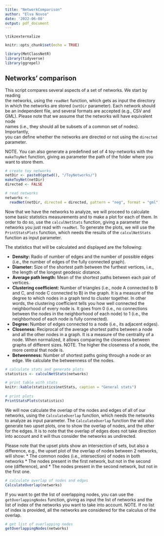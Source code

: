 ```yaml
---
title: "NetworkComparison"
author: "Elva Novoa"
date: '2022-06-08'
output: pdf_document
---
```


```cat
\tikzexternalize
```


```r
knitr::opts_chunk$set(echo = TRUE)

library(MetClassNetR)
library(tidyverse)
library(ggrepel)
```

## Networks' comparison

This script compares several aspects of a set of networks. We start by reading  
the networks, using the `readNet` function, which gets as input the directory
in which the networks are stored (`netDir` parameter). Each network 
should be an independent file, and several formats are accepted (e.g., CSV and 
GML). Please note that we assume that the networks will have equivalent node  
names (i.e., they should all be subsets of a common set of nodes). Importantly,  
you can define whether the networks are directed or not using the `directed` 
parameter.

NOTE. You can also generate a predefined set of 4 toy-networks with the 
`makeToyNet` function, giving as parameter the path of the folder where you 
want to store them.

```r
# create toy networks
netDir <- paste0(getwd(), "/ToyNetworks/")
makeToyNet(netDir)
directed <- FALSE

# read networks
networks <- 
  readNet(netDir, directed = directed, pattern = "neg", format = "gml")

```

Now that we have the networks to analyze, we will proceed to calculate some 
basic statistics measurements and to make a plot for each of them. In order to 
do so, use the `calculNetStats` function, giving a parameter the networks you 
just read with `readNet`. To generate the plots, we will use the 
`PrintStatsPlots` function, which needs the results of the `calculNetStats` 
function as input parameter.

The statistics that will be calculated and displayed are the following:

* **Density:** Radio of number of edges and the number of possible edges (i.e.,
the number of edges of the fully connected graph).
* **Diameter:** Size of the shortest path between the furthest vertices, i.e.,
the length of the longest geodesic distance.
* **Average path length:** Mean of the shortest paths between each pair of
vertices.
* **Clustering coefficient:** Number of triangles (i.e., node A connected to
B and C, and node C connected to B) in the graph. It is a measure of the degree
to which nodes in a graph tend to cluster together. In other words, the 
clustering coefficient tells you how well connected the neighborhood of 
every node is. It goes from 0 (i.e., no connections between the nodes in the 
neighborhood of each node) to 1 (i.e., the neighborhood of each node is fully 
connected).
* **Degree:** Number of edges connected to a node (i.e., its adjacent edges).
* **Closeness:** Reciprocal of the average shortest paths between a node and 
all the other nodes in a graph. It is a measure of the centrality of a node. 
When normalized, it allows comparing the closeness between graphs of different 
sizes. NOTE. The higher the closeness of a node, the more central that node is.
* **Betweenness:** Number of shortest paths going through a node or an edge. 
We calculate the betweenness of the nodes.

```r
# calculate stats and generate plots
statistics <- calculNetStats(networks)

# print table with stats 
knitr::kable(statistics$netStats, caption = "General stats")
  
# print plots
PrintStatsPlots(statistics)
```

We will now calculate the overlap of the nodes and edges of all of our 
networks, using the `CalculateOverlap` function, which needs the networks to 
analyze as input parameter. The `CalculateOverlap` function the will also 
generate two upset plots, one to show the overlap of nodes, and the other for 
the edges. It is to note that the overlap of edges does not take direction into 
account and it will thus consider the networks as undirected.

Please note that the upset plots show an intersection of sets, but also a
difference, e.g., the upset plot of the overlap of nodes between 2 networks, 
will show:
* The common nodes (i.e., intersection) of nodes in both networks
* The nodes present in the first network, but not in the second one
(difference), and
* The nodes present in the second network, but not in the first one.

```r
# calculate overlap of nodes and edges
CalculateOverlap(networks)
```

If you want to get the list of overlapping nodes, you can use the 
`getOverlappingNodes` function, giving as input the list of networks and the 
list of index of the networks you want to take into account. 
NOTE. If no list of index is provided, all the networks are considered for the 
calculus of the overlap.

```r
# get list of overlapping nodes 
getOverlappingNodes(networks)
```
